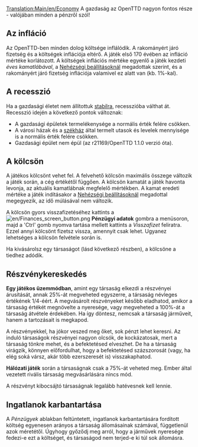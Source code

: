 [[Translation:Main/en/Economy]]{{en/-}}{{hu/Tartalomjegyzék}}
A gazdaság az OpenTTD nagyon fontos része - valójában minden a pénzről szól!


==Az infláció==
Az OpenTTD-ben minden dolog költsége inflálódik. A rakományért járó fizetség és a költségek inflációja eltérő. A játék első 170 évében az infláció mértéke korlátozott. A költségek inflációs mértéke egyenlő a játék kezdeti ''éves kamatlábával'', a [[Main/hu/Nehézségi beállítások|Nehézségi beállításoknál]] megadottak szerint, és a rakományért járó fizetség inflációja valamivel ez alatt van (kb. 1%-kal).

==A recesszió==
Ha a gazdasági életet nem állítottuk [[Main/hu/Nehézségi beállítások|stabilra]], recesszióba válthat át. Recesszió idején a következő pontok változnak:
* A gazdasági épületek termelékenysége a normális érték felére csökken.
* A városi házak és a [[Main/hu/Székház|székház]] által termelt utasok és levelek mennyisége is a normális érték felére csökken.
* Gazdasági épület nem épül (az r21169/OpenTTD 1.1.0 verzió óta).

==A kölcsön==
A játékos kölcsönt vehet fel. A felvehető kölcsön maximális összege változik a játék során, a cég értékétől függően. A kölcsön kamatát a játék havonta levonja, az aktuális kamatlábnak megfelelő mértékben. A kamat eredeti mértéke a játék indításakor a [[Main/hu/Nehézségi beállítások|Nehézségi beállításoknál]] megadottal megegyezik, az idő múlásával nem változik.

A kölcsön gyors visszafizetéséhez kattints a [[File:en/Finances screen button.png]] '''Pénzügyi adatok''' gombra a menüsoron, majd a  'Ctrl' gomb nyomva tartása mellett kattints a ''Visszafizet'' feliratra. Ezzel annyi kölcsönt fizetsz vissza, amennyit csak lehet. Ugyanez lehetséges a kölcsön felvétele során is.

Ha kivásárolsz egy társaságot (lásd következő részben), a kölcsöne a tiedhez adódik.

==Részvénykereskedés==
'''Egy játékos üzemmódban''', amint egy társaság elkezdi a részvényei árusítását, annak 25%-át megveheted egyszerre, a társaság névleges értékének 1/4-éért. A megvásárolt részvényeket később eladhatod, amikor a társaság értékét megnövelte a nyeresége, vagy megveheted a 100%-át a társaság átvétele érdekében. Ha így döntesz, nemcsak a társaság járműveit, hanem a tartozásait is megkapod.

A részvényekkel, ha jókor veszed meg őket, sok pénzt lehet keresni. Az induló társaságok részvényei nagyon olcsók, de kockázatosak, mert a társaság tönkre mehet, és a befektetésed elveszhet. De ha a társaság virágzik, könnyen előfordulhat, hogy a befektetésed százszorosát (vagy, ha elég soká vársz, akár több ezerszeresét is) visszakaphatod.

'''Hálózati játék''' során a társaságnak csak a 75%-át veheted meg. Ember által vezetett rivális társaság megvásárlására nincs mód.

A részvényt kibocsájtó társaságnak legalább hatévesnek kell lennie.

==Ingatlanok karbantartása==
A ''Pénzügyek'' ablakban feltüntetett, ingatlanok karbantartására fordított költség egyenesen arányos a társaság állomásainak számával, függetlenül azok méretétől. Úgyhogy győződj meg arról, hogy a járművek nyeresége fedezi-e ezt a költséget, és társaságod nem terjed-e ki túl sok állomásra.